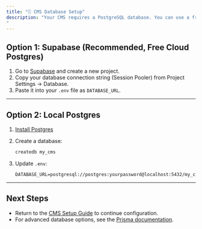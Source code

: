 ```yaml
---
title: "🗄️ CMS Database Setup"
description: "Your CMS requires a PostgreSQL database. You can use a free cloud database with Supabase or set up Postgres locally.
"
---
```




## Option 1: Supabase (Recommended, Free Cloud Postgres)

1. Go to [Supabase](https://app.supabase.com/) and create a new project.
2. Copy your database connection string (Session Pooler) from Project Settings → Database.
3. Paste it into your `.env` file as `DATABASE_URL`.

---

## Option 2: Local Postgres

1. [Install Postgres](https://www.postgresql.org/download/)
2. Create a database:

   ```bash
   createdb my_cms
   ```

3. Update `.env`:

   ```
   DATABASE_URL=postgresql://postgres:yourpassword@localhost:5432/my_cms
   ```

---

## Next Steps

- Return to the [CMS Setup Guide](/cms) to continue configuration.
- For advanced database options, see the [Prisma documentation](https://www.prisma.io/docs/concepts/database-connectors/postgresql).
